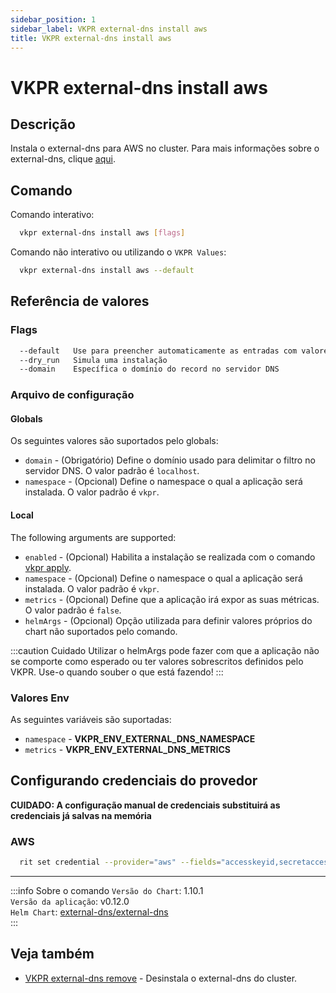 ```yaml
---
sidebar_position: 1
sidebar_label: VKPR external-dns install aws
title: VKPR external-dns install aws
---
```


# VKPR external-dns install aws

## Descrição

Instala o external-dns para AWS no cluster. Para mais informações sobre o external-dns, clique [aqui](https://github.com/kubernetes-sigs/external-dns).

## Comando

Comando interativo:

```bash
  vkpr external-dns install aws [flags]
```

Comando não interativo ou utilizando o `VKPR Values`:

```bash
  vkpr external-dns install aws --default
```

## Referência de valores

### Flags

```sh
  --default   Use para preencher automaticamente as entradas com valores padrões
  --dry_run   Simula uma instalação
  --domain    Específica o domínio do record no servidor DNS
```

### Arquivo de configuração

#### Globals

Os seguintes valores são suportados pelo globals:

- `domain` - (Obrigatório) Define o domínio usado para delimitar o filtro no servidor DNS. O valor padrão é `localhost`.
- `namespace` - (Opcional) Define o namespace o qual a aplicação será instalada. O valor padrão é `vkpr`.

#### Local

The following arguments are supported:

- `enabled` - (Opcional) Habilita a instalação se realizada com o comando [vkpr apply](/docs/commands/apply).
- `namespace` - (Opcional) Define o namespace o qual a aplicação será instalada. O valor padrão é `vkpr`.
- `metrics` - (Opcional) Define que a aplicação irá expor as suas métricas. O valor padrão é `false`.
- `helmArgs` - (Opcional) Opção utilizada para definir valores próprios do chart não suportados pelo comando.

:::caution Cuidado
Utilizar o helmArgs pode fazer com que a aplicação não se comporte como esperado ou ter valores sobrescritos definidos pelo VKPR.
Use-o quando souber o que está fazendo!
:::

### Valores Env

As seguintes variáveis são suportadas:

- `namespace` - **VKPR_ENV_EXTERNAL_DNS_NAMESPACE**
- `metrics` - **VKPR_ENV_EXTERNAL_DNS_METRICS**

## Configurando credenciais do provedor

**CUIDADO: A configuração manual de credenciais substituirá as credenciais já salvas na memória**

### AWS

```bash
  rit set credential --provider="aws" --fields="accesskeyid,secretaccesskey,region" --values="seu-accesskey,seu-secretaccess,seu-region"
```

---

:::info Sobre o comando
`Versão do Chart`: 1.10.1 <br/>
`Versão da aplicação`: v0.12.0 <br/>
`Helm Chart`: [external-dns/external-dns](https://artifacthub.io/packages/helm/external-dns/external-dns) <br/>
:::

## Veja também

- [VKPR external-dns remove](/docs/commands/external-dns/remove) - Desinstala o external-dns do cluster.
